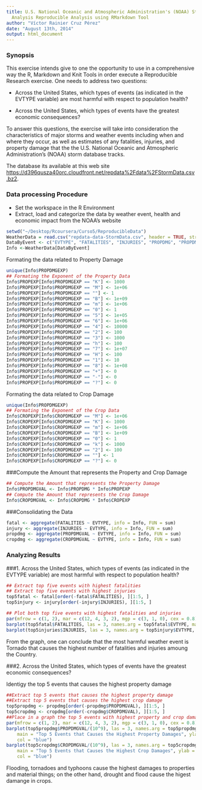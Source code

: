 ```yaml
---
title: U.S. National Oceanic and Atmospheric Administration's (NOAA) Storm Database
  Analysis Reproducible Analysis using RMarkdown Tool
author: "Víctor Rainier Cruz Pérez"
date: "August 13th, 2014"
output: html_document
---
```


### Synopsis

This exercise intends give to one the opportunity to use in a comprehensive way the R, Markdown and Knit Tools in order execute a Reproducible Research exercise. One needs to address two questions: 

- Across the United States, which types of events (as indicated in the EVTYPE variable) are most harmful with respect to population health?

- Across the United States, which types of events have the greatest economic consequences?

To answer this questions, the exercise will take into consideration the characteristics of major storms and weather events including when and where they occur, as well as estimates of any fatalities, injuries, and property damage that the the U.S. National Oceanic and Atmospheric Administration's (NOAA) storm database tracks.

The database its available at this web site <https://d396qusza40orc.cloudfront.net/repdata%2Fdata%2FStormData.csv.bz2>.

### Data processing Procedure

- Set the workspace in the R Environment
- Extract, load and categorize the data by weather event, health and economic impact from the NOAA's website 

```r
setwd("~/Desktop/Rcoursera/Curso5/ReproducibleData")
WeatherData = read.csv("repdata-data-StormData.csv", header = TRUE, stringsAsFactors = FALSE)
DataByEvent <- c("EVTYPE", "FATALITIES", "INJURIES", "PROPDMG", "PROPDMGEXP", "CROPDMG", "CROPDMGEXP")
Info <-WeatherData[DataByEvent]
```

Formating the data related to Property Damage
```r
unique(Info$PROPDMGEXP)
## Formating the Exponent of the Property Data
Info$PROPEXP[Info$PROPDMGEXP == "K"] <- 1000
Info$PROPEXP[Info$PROPDMGEXP == "M"] <- 1e+06
Info$PROPEXP[Info$PROPDMGEXP == ""] <- 1
Info$PROPEXP[Info$PROPDMGEXP == "B"] <- 1e+09
Info$PROPEXP[Info$PROPDMGEXP == "m"] <- 1e+06
Info$PROPEXP[Info$PROPDMGEXP == "0"] <- 1
Info$PROPEXP[Info$PROPDMGEXP == "5"] <- 1e+05
Info$PROPEXP[Info$PROPDMGEXP == "6"] <- 1e+06
Info$PROPEXP[Info$PROPDMGEXP == "4"] <- 10000
Info$PROPEXP[Info$PROPDMGEXP == "2"] <- 100
Info$PROPEXP[Info$PROPDMGEXP == "3"] <- 1000
Info$PROPEXP[Info$PROPDMGEXP == "h"] <- 100
Info$PROPEXP[Info$PROPDMGEXP == "7"] <- 1e+07
Info$PROPEXP[Info$PROPDMGEXP == "H"] <- 100
Info$PROPEXP[Info$PROPDMGEXP == "1"] <- 10
Info$PROPEXP[Info$PROPDMGEXP == "8"] <- 1e+08
Info$PROPEXP[Info$PROPDMGEXP == "+"] <- 0
Info$PROPEXP[Info$PROPDMGEXP == "-"] <- 0
Info$PROPEXP[Info$PROPDMGEXP == "?"] <- 0

```

Formating the data related to Crop Damage
```r
unique(Info$PROPDMGEXP)
## Formating the Exponent of the Crop Data
Info$CROPEXP[Info$CROPDMGEXP == "M"] <- 1e+06
Info$CROPEXP[Info$CROPDMGEXP == "K"] <- 1000
Info$CROPEXP[Info$CROPDMGEXP == "m"] <- 1e+06
Info$CROPEXP[Info$CROPDMGEXP == "B"] <- 1e+09
Info$CROPEXP[Info$CROPDMGEXP == "0"] <- 1
Info$CROPEXP[Info$CROPDMGEXP == "k"] <- 1000
Info$CROPEXP[Info$CROPDMGEXP == "2"] <- 100
Info$CROPEXP[Info$CROPDMGEXP == ""] <- 1
Info$CROPEXP[Info$CROPDMGEXP == "?"] <- 0
```



###Compute the Amount that represents the Property and Crop Damage

```r
## Compute the Amount that represents the Property Damage
Info$PROPDMGVAL <- Info$PROPDMG * Info$PROPEXP
## Compute the Amount that represents the Crop Damage
Info$CROPDMGVAL <- Info$CROPDMG * Info$CROPEXP
```


###Consolidating the Data

```r

fatal <- aggregate(FATALITIES ~ EVTYPE, info = Info, FUN = sum)
injury <- aggregate(INJURIES ~ EVTYPE, info = Info, FUN = sum)
propdmg <- aggregate(PROPDMGVAL ~ EVTYPE, info = Info, FUN = sum)
cropdmg <- aggregate(CROPDMGVAL ~ EVTYPE, info = Info, FUN = sum)
```

### Analyzing Results

###1. Across the United States, which types of events (as indicated in the EVTYPE variable) are most harmful with respect to population health?

```r
## Extract top five events with highest fatalities
## Extract top five events with highest injuries
top5fatal <- fatal[order(-fatal$FATALITIES), ][1:5, ]
top5injury <- injury[order(-injury$INJURIES), ][1:5, ]

## Plot both top five events with highest fatalities and injuries
par(mfrow = c(1, 2), mar = c(12, 4, 3, 2), mgp = c(3, 1, 0), cex = 0.8)
barplot(top5fatal$FATALITIES, las = 3, names.arg = top5fatal$EVTYPE, main = "Top 5 Weather Events With Highest Fatalities", ylab = "number of fatalities", col = "red")
barplot(top5injuries$INJURIES, las = 3, names.arg = top5injury$EVTYPE, main = "Top 5 Weather Events With Highest Injuries", ylab = "number of injuries", col = "red")
```

From the graph, one can conclude that the most harmful weather event is Tornado that causes the highest number of fatalities and injuries amoung the Country.


###2. Across the United States, which types of events have the greatest economic consequences?

Identigy the top 5 events that causes the highest property damage
```r
##Extract top 5 events that causes the highest property damage
##Extract top 5 events that causes the highest crop damage
top5propdmg <- propdmg[order(-propdmg$PROPDMGVAL), ][1:5, ]
top5cropdmg <- cropdmg[order(-cropdmg$CROPDMGVAL), ][1:5, ]
##Place in a graph the top 5 events with highest property and crop damage
par(mfrow = c(1, 2), mar = c(12, 4, 3, 2), mgp = c(3, 1, 0), cex = 0.8)
barplot(top5propdmg$PROPDMGVAL/(10^9), las = 3, names.arg = top5propdmg$EVTYPE, 
    main = "Top 5 Events that Causes the Highest Property Damages", ylab = "Cost of damages (in billions)", 
    col = "blue")
barplot(top5cropdmg$CROPDMGVAL/(10^9), las = 3, names.arg = top5cropdmg$EVTYPE, 
    main = "Top 5 Events that Causes the Highest Crop Damages", ylab = "Cost of damages (in billions)", 
    col = "blue")
```

Flooding, tornadoes and typhoons cause the highest damages to properties and material things; on the other hand, drought and flood cause the higest damange in crops.
